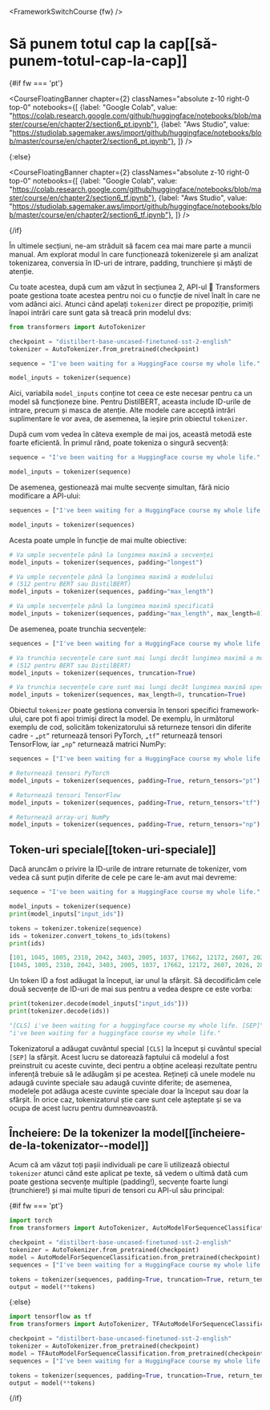 <FrameworkSwitchCourse {fw} />

# Să punem totul cap la cap[[să-punem-totul-cap-la-cap]]

{#if fw === 'pt'}

<CourseFloatingBanner chapter={2}
  classNames="absolute z-10 right-0 top-0"
  notebooks={[
    {label: "Google Colab", value: "https://colab.research.google.com/github/huggingface/notebooks/blob/master/course/en/chapter2/section6_pt.ipynb"},
    {label: "Aws Studio", value: "https://studiolab.sagemaker.aws/import/github/huggingface/notebooks/blob/master/course/en/chapter2/section6_pt.ipynb"},
]} />

{:else}

<CourseFloatingBanner chapter={2}
  classNames="absolute z-10 right-0 top-0"
  notebooks={[
    {label: "Google Colab", value: "https://colab.research.google.com/github/huggingface/notebooks/blob/master/course/en/chapter2/section6_tf.ipynb"},
    {label: "Aws Studio", value: "https://studiolab.sagemaker.aws/import/github/huggingface/notebooks/blob/master/course/en/chapter2/section6_tf.ipynb"},
]} />

{/if}

În ultimele secțiuni, ne-am străduit să facem cea mai mare parte a muncii manual. Am explorat modul în care funcționează tokenizerele și am analizat tokenizarea, conversia în ID-uri de intrare, padding, trunchiere și măști de atenție.

Cu toate acestea, după cum am văzut în secțiunea 2, API-ul 🤗 Transformers poate gestiona toate acestea pentru noi cu o funcție de nivel înalt în care ne vom adânci aici. Atunci când apelați `tokenizer` direct pe propoziție, primiți înapoi intrări care sunt gata să treacă prin modelul dvs:

```py
from transformers import AutoTokenizer

checkpoint = "distilbert-base-uncased-finetuned-sst-2-english"
tokenizer = AutoTokenizer.from_pretrained(checkpoint)

sequence = "I've been waiting for a HuggingFace course my whole life."

model_inputs = tokenizer(sequence)
```

Aici, variabila `model_inputs` conține tot ceea ce este necesar pentru ca un model să funcționeze bine. Pentru DistilBERT, aceasta include ID-urile de intrare, precum și masca de atenție. Alte modele care acceptă intrări suplimentare le vor avea, de asemenea, la ieșire prin obiectul `tokenizer`.

După cum vom vedea în câteva exemple de mai jos, această metodă este foarte eficientă. În primul rând, poate tokeniza o singură secvență:

```py
sequence = "I've been waiting for a HuggingFace course my whole life."

model_inputs = tokenizer(sequence)
```

De asemenea, gestionează mai multe secvențe simultan, fără nicio modificare a API-ului:

```py
sequences = ["I've been waiting for a HuggingFace course my whole life.", "So have I!"]

model_inputs = tokenizer(sequences)
```

Acesta poate umple în funcție de mai multe obiective:

```py
# Va umple secvențele până la lungimea maximă a secvenței
model_inputs = tokenizer(sequences, padding="longest")

# Va umple secvențele până la lungimea maximă a modelului
# (512 pentru BERT sau DistilBERT)
model_inputs = tokenizer(sequences, padding="max_length")

# Va umple secvențele până la lungimea maximă specificată
model_inputs = tokenizer(sequences, padding="max_length", max_length=8)
```

De asemenea, poate trunchia secvențele:

```py
sequences = ["I've been waiting for a HuggingFace course my whole life.", "So have I!"]

# Va trunchia secvențele care sunt mai lungi decât lungimea maximă a modelului
# (512 pentru BERT sau DistilBERT)
model_inputs = tokenizer(sequences, truncation=True)

# Va trunchia secvențele care sunt mai lungi decât lungimea maximă specificată
model_inputs = tokenizer(sequences, max_length=8, truncation=True)
```

Obiectul `tokenizer` poate gestiona conversia în tensori specifici framework-ului, care pot fi apoi trimiși direct la model. De exemplu, în următorul exemplu de cod, solicităm tokenizatorului să returneze tensori din diferite cadre - `„pt”` returnează tensori PyTorch, `„tf”` returnează tensori TensorFlow, iar `„np”` returnează matrici NumPy:

```py
sequences = ["I've been waiting for a HuggingFace course my whole life.", "So have I!"]

# Returnează tensori PyTorch
model_inputs = tokenizer(sequences, padding=True, return_tensors="pt")

# Returnează tensori TensorFlow 
model_inputs = tokenizer(sequences, padding=True, return_tensors="tf")

# Returnează array-uri NumPy 
model_inputs = tokenizer(sequences, padding=True, return_tensors="np")
```

## Token-uri speciale[[token-uri-speciale]]

Dacă aruncăm o privire la ID-urile de intrare returnate de tokenizer, vom vedea că sunt puțin diferite de cele pe care le-am avut mai devreme:

```py
sequence = "I've been waiting for a HuggingFace course my whole life."

model_inputs = tokenizer(sequence)
print(model_inputs["input_ids"])

tokens = tokenizer.tokenize(sequence)
ids = tokenizer.convert_tokens_to_ids(tokens)
print(ids)
```

```python out
[101, 1045, 1005, 2310, 2042, 3403, 2005, 1037, 17662, 12172, 2607, 2026, 2878, 2166, 1012, 102]
[1045, 1005, 2310, 2042, 3403, 2005, 1037, 17662, 12172, 2607, 2026, 2878, 2166, 1012]
```

Un token ID a fost adăugat la început, iar unul la sfârșit. Să decodificăm cele două secvențe de ID-uri de mai sus pentru a vedea despre ce este vorba:

```py
print(tokenizer.decode(model_inputs["input_ids"]))
print(tokenizer.decode(ids))
```

```python out
"[CLS] i've been waiting for a huggingface course my whole life. [SEP]"
"i've been waiting for a huggingface course my whole life."
```

Tokenizatorul a adăugat cuvântul special `[CLS]` la început și cuvântul special `[SEP]` la sfârșit. Acest lucru se datorează faptului că modelul a fost preinstruit cu aceste cuvinte, deci pentru a obține aceleași rezultate pentru inferență trebuie să le adăugăm și pe acestea. Rețineți că unele modele nu adaugă cuvinte speciale sau adaugă cuvinte diferite; de asemenea, modelele pot adăuga aceste cuvinte speciale doar la început sau doar la sfârșit. În orice caz, tokenizatorul știe care sunt cele așteptate și se va ocupa de acest lucru pentru dumneavoastră.

## Încheiere: De la tokenizer la model[[încheiere-de-la-tokenizator--model]]

Acum că am văzut toți pașii individuali pe care îi utilizează obiectul `tokenizer` atunci când este aplicat pe texte, să vedem o ultimă dată cum poate gestiona secvențe multiple (padding!), secvențe foarte lungi (trunchiere!) și mai multe tipuri de tensori cu API-ul său principal:

{#if fw === 'pt'}
```py
import torch
from transformers import AutoTokenizer, AutoModelForSequenceClassification

checkpoint = "distilbert-base-uncased-finetuned-sst-2-english"
tokenizer = AutoTokenizer.from_pretrained(checkpoint)
model = AutoModelForSequenceClassification.from_pretrained(checkpoint)
sequences = ["I've been waiting for a HuggingFace course my whole life.", "So have I!"]

tokens = tokenizer(sequences, padding=True, truncation=True, return_tensors="pt")
output = model(**tokens)
```
{:else}
```py
import tensorflow as tf
from transformers import AutoTokenizer, TFAutoModelForSequenceClassification

checkpoint = "distilbert-base-uncased-finetuned-sst-2-english"
tokenizer = AutoTokenizer.from_pretrained(checkpoint)
model = TFAutoModelForSequenceClassification.from_pretrained(checkpoint)
sequences = ["I've been waiting for a HuggingFace course my whole life.", "So have I!"]

tokens = tokenizer(sequences, padding=True, truncation=True, return_tensors="tf")
output = model(**tokens)
```
{/if}
